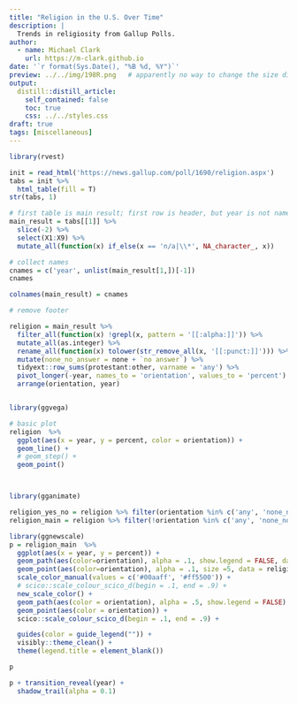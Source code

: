 ```yaml
---
title: "Religion in the U.S. Over Time"
description: |
  Trends in religiosity from Gallup Polls.
author:
  - name: Michael Clark
    url: https://m-clark.github.io
date: '`r format(Sys.Date(), "%B %d, %Y")`'
preview: ../../img/198R.png   # apparently no way to change the size displayed via css (ignored) or file (stretched)
output:
  distill::distill_article:
    self_contained: false
    toc: true
    css: ../../styles.css
draft: true
tags: [miscellaneous]
---
```




```r
library(rvest)

init = read_html('https://news.gallup.com/poll/1690/religion.aspx')
tabs = init %>% 
  html_table(fill = T)
str(tabs, 1)

# first table is main result; first row is header, but year is not named
main_result = tabs[[1]] %>% 
  slice(-2) %>% 
  select(X1:X9) %>% 
  mutate_all(function(x) if_else(x == 'n/a|\\*', NA_character_, x))

# collect names
cnames = c('year', unlist(main_result[1,])[-1])
cnames

colnames(main_result) = cnames

# remove footer

religion = main_result %>% 
  filter_all(function(x) !grepl(x, pattern = '[[:alpha:]]')) %>% 
  mutate_all(as.integer) %>% 
  rename_all(function(x) tolower(str_remove_all(x, '[[:punct:]]'))) %>% 
  mutate(none_no_answer = none + `no answer`) %>% 
  tidyext::row_sums(protestant:other, varname = 'any') %>% 
  pivot_longer(-year, names_to = 'orientation', values_to = 'percent') %>% 
  arrange(orientation, year) 


library(ggvega)

# basic plot
religion  %>% 
  ggplot(aes(x = year, y = percent, color = orientation)) + 
  geom_line() +
  # geom_step() +
  geom_point()



library(gganimate)

religion_yes_no = religion %>% filter(orientation %in% c('any', 'none_no_answer'))
religion_main = religion %>% filter(!orientation %in% c('any', 'none_no_answer'))

library(ggnewscale)
p = religion_main  %>% 
  ggplot(aes(x = year, y = percent)) + 
  geom_path(aes(color=orientation), alpha = .1, show.legend = FALSE, data = religion_yes_no) +
  geom_point(aes(color=orientation), alpha = .1, size =5, data = religion_yes_no) +  
  scale_color_manual(values = c('#00aaff', '#ff5500')) +
  # scico::scale_colour_scico_d(begin = .1, end = .9) +
  new_scale_color() +
  geom_path(aes(color = orientation), alpha = .5, show.legend = FALSE) +
  geom_point(aes(color = orientation)) +  
  scico::scale_colour_scico_d(begin = .1, end = .9) +

  guides(color = guide_legend("")) +
  visibly::theme_clean() + 
  theme(legend.title = element_blank())

p

p + transition_reveal(year) +
  shadow_trail(alpha = 0.1) 

```



